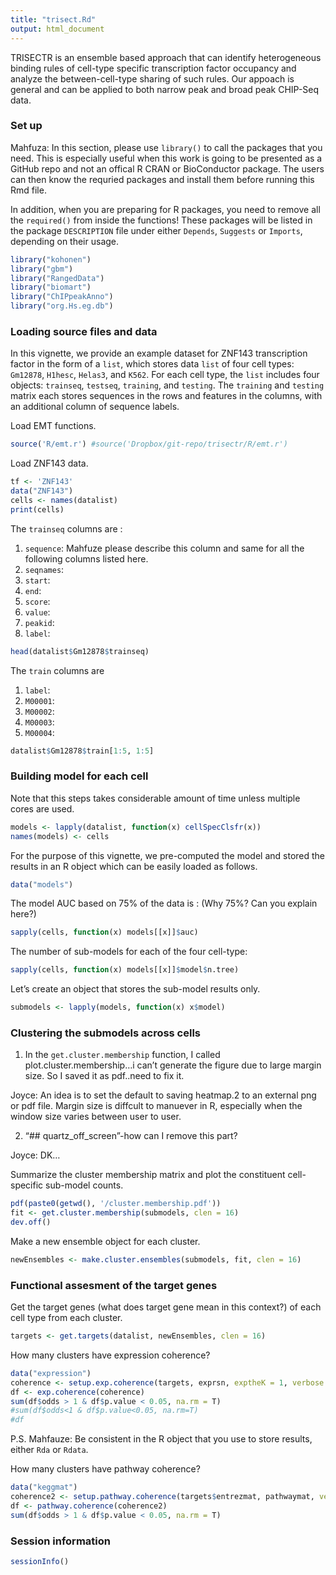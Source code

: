 ```yaml
---
title: "trisect.Rd"
output: html_document
---
```


TRISECTR is an ensemble based approach that can identify heterogeneous binding rules of cell-type specific transcription factor occupancy and analyze the between-cell-type sharing of such rules. Our appoach is general and can be applied to both narrow peak and broad peak CHIP-Seq data.


### Set up

Mahfuza: In this section, please use `library()` to call the packages that you need. This is especially useful when this work is going to be presented as a GitHub repo and not an offical R CRAN or BioConductor package. The users can then know the requried packages and install them before running this Rmd file.

In addition, when you are preparing for R packages, you need to remove all the `required()` from inside the functions! These packages will be listed in the package `DESCRIPTION` file under either `Depends`, `Suggests` or `Imports`, depending on their usage.


```r
library("kohonen")
library("gbm")
library("RangedData")
library("biomart")
library("ChIPpeakAnno")
library("org.Hs.eg.db")
```


### Loading source files and data

In this vignette, we provide an example dataset for ZNF143 transcription factor in the form of a `list`, which stores data `list` of four cell types: `Gm12878`, `H1hesc`, `Helas3`, and `K562`. For each cell type, the `list` includes four objects: `trainseq`, `testseq`, `training`, and `testing`. The `training` and `testing` matrix each stores sequences in the rows and features in the columns, with an additional column of sequence labels. 


Load EMT functions.

```r
source('R/emt.r') #source('Dropbox/git-repo/trisectr/R/emt.r')
```

Load ZNF143 data.

```r
tf <- 'ZNF143'
data("ZNF143")
cells <- names(datalist)
print(cells)
```

The `trainseq` columns are : 

1. `sequence`: Mahfuze please describe this column and same for all the following columns listed here.
2. `seqnames`:
3. `start`:
4. `end`:
5. `score`:
6. `value`:
7. `peakid`:
8. `label`: 


```r
head(datalist$Gm12878$trainseq)
```

The `train` columns are 

1. `label`:
2. `M00001`:
3. `M00002`:
4. `M00003`:
5. `M00004`:


```r
datalist$Gm12878$train[1:5, 1:5]
```


### Building model for each cell

Note that this steps takes considerable amount of time unless multiple cores are used.

```r
models <- lapply(datalist, function(x) cellSpecClsfr(x))
names(models) <- cells
```

For the purpose of this vignette, we pre-computed the model and stored the results in an R object which can be easily loaded as follows.

```r
data("models")
```


The model AUC based on 75% of the data is :
(Why 75%? Can you explain here?)

```r
sapply(cells, function(x) models[[x]]$auc) 
```

The number of sub-models for each of the four cell-type:

```r
sapply(cells, function(x) models[[x]]$model$n.tree)
```

Let's create an object that stores the sub-model results only.

```r
submodels <- lapply(models, function(x) x$model)
```


### Clustering the submodels across cells

1. In the `get.cluster.membership` function, I called plot.cluster.membership...i can't generate the figure due to large margin size. So I saved it as pdf..need to fix it. 

Joyce: An idea is to set the default to saving heatmap.2 to an external png or pdf file. Margin size is diffcult to manuever in R, especially when the window size varies between user to user. 

2. "## quartz_off_screen"-how can I remove this part?

Joyce: DK...


Summarize the cluster membership matrix and plot the constituent cell-specific sub-model counts.

```r
pdf(paste0(getwd(), '/cluster.membership.pdf'))
fit <- get.cluster.membership(submodels, clen = 16) 
dev.off()
```

Make a new ensemble object for each cluster.

```r
newEnsembles <- make.cluster.ensembles(submodels, fit, clen = 16)
```


### Functional assesment of the target genes

Get the target genes (what does target gene mean in this context?) of each cell type from each cluster.

```r
targets <- get.targets(datalist, newEnsembles, clen = 16)
```


How many clusters have expression coherence?

```r
data("expression")
coherence <- setup.exp.coherence(targets, exprsn, exptheK = 1, verbose = F)
df <- exp.coherence(coherence)
sum(df$odds > 1 & df$p.value < 0.05, na.rm = T)
#sum(df$odds<1 & df$p.value<0.05, na.rm=T)
#df
```


P.S. Mahfauze: Be consistent in the R object that you use to store results, either `Rda` or `Rdata`.

How many clusters have pathway coherence?

```r
data("keggmat")
coherence2 <- setup.pathway.coherence(targets$entrezmat, pathwaymat, verbose=F)
df <- pathway.coherence(coherence2)
sum(df$odds > 1 & df$p.value < 0.05, na.rm = T) 
```



### Session information


```r
sessionInfo()
```

